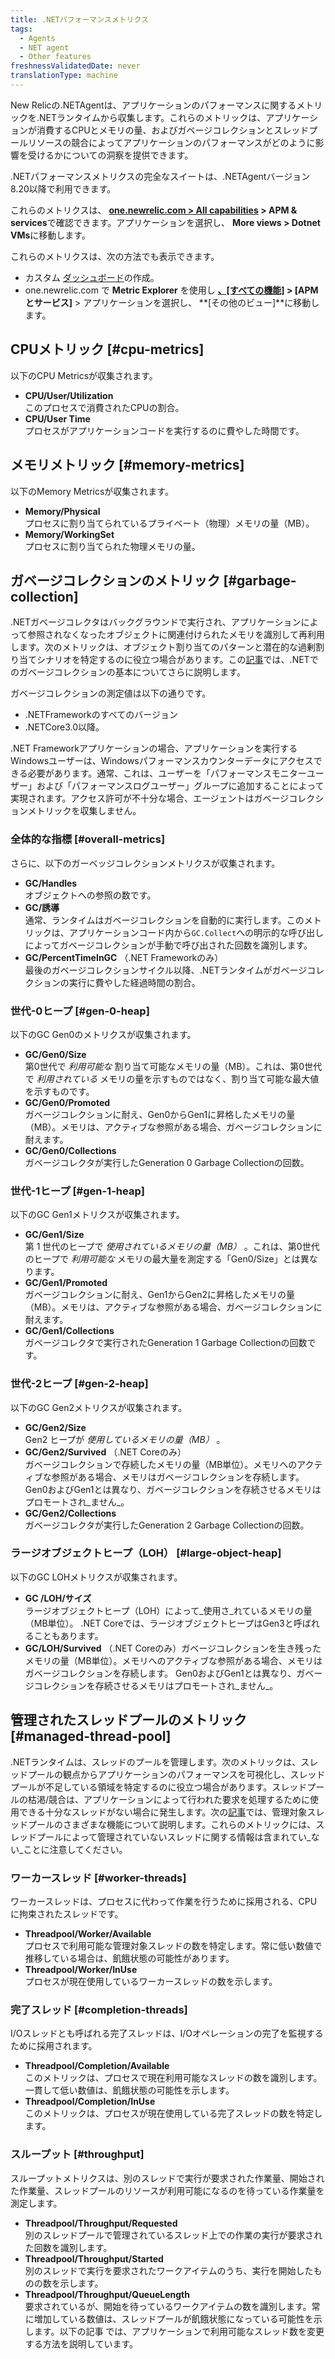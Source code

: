 ```yaml
---
title: .NETパフォーマンスメトリクス
tags:
  - Agents
  - NET agent
  - Other features
freshnessValidatedDate: never
translationType: machine
---
```


New Relicの.NETAgentは、アプリケーションのパフォーマンスに関するメトリックを.NETランタイムから収集します。これらのメトリックは、アプリケーションが消費するCPUとメモリの量、およびガベージコレクションとスレッドプールリソースの競合によってアプリケーションのパフォーマンスがどのように影響を受けるかについての洞察を提供できます。

.NETパフォーマンスメトリクスの完全なスイートは、.NETAgentバージョン8.20以降で利用できます。

これらのメトリクスは、 **[one.newrelic.com > All capabilities](https://one.newrelic.com/all-capabilities) > APM & services**で確認できます。アプリケーションを選択し、 **More views > Dotnet VMs**に移動します。

これらのメトリクスは、次の方法でも表示できます。

* カスタム [ダッシュボード](/docs/query-your-data/explore-query-data/dashboards/introduction-new-relic-one-dashboards)の作成。
* one.newrelic.com で **Metric Explorer** を使用し **[、\[すべての機能\]](https://one.newrelic.com/all-capabilities) > \[APM とサービス]** > アプリケーションを選択し、 **\[その他のビュー]**に移動します。

## CPUメトリック [#cpu-metrics]

以下のCPU Metricsが収集されます。

* **CPU/User/Utilization**  
  このプロセスで消費されたCPUの割合。
* **CPU/User Time**  
  プロセスがアプリケーションコードを実行するのに費やした時間です。

## メモリメトリック [#memory-metrics]

以下のMemory Metricsが収集されます。

* **Memory/Physical**  
  プロセスに割り当てられているプライベート（物理）メモリの量（MB）。
* **Memory/WorkingSet**  
  プロセスに割り当てられた物理メモリの量。

## ガベージコレクションのメトリック [#garbage-collection]

.NETガベージコレクタはバックグラウンドで実行され、アプリケーションによって参照されなくなったオブジェクトに関連付けられたメモリを識別して再利用します。次のメトリックは、オブジェクト割り当てのパターンと潜在的な過剰割り当てシナリオを特定するのに役立つ場合があります。この[記事](https://docs.microsoft.com/en-us/dotnet/standard/garbage-collection/fundamentals)では、.NETでのガベージコレクションの基本についてさらに説明します。

<Callout variant="tip">
  ガベージコレクションの測定値は以下の通りです。

  * .NETFrameworkのすべてのバージョン
  * .NETCore3.0以降。
</Callout>

<Callout variant="important">
  .NET Frameworkアプリケーションの場合、アプリケーションを実行するWindowsユーザーは、Windowsパフォーマンスカウンターデータにアクセスできる必要があります。通常、これは、ユーザーを「パフォーマンスモニターユーザー」および「パフォーマンスログユーザー」グループに追加することによって実現されます。アクセス許可が不十分な場合、エージェントはガベージコレクションメトリックを収集しません。
</Callout>

### 全体的な指標 [#overall-metrics]

さらに、以下のガーベッジコレクションメトリクスが収集されます。

* **GC/Handles**  
  オブジェクトへの参照の数です。
* **GC/誘導**  
  通常、ランタイムはガベージコレクションを自動的に実行します。このメトリックは、アプリケーションコード内から`GC.Collect`への明示的な呼び出しによってガベージコレクションが手動で呼び出された回数を識別します。
* **GC/PercentTimeInGC** （.NET Frameworkのみ）  
  最後のガベージコレクションサイクル以降、.NETランタイムがガベージコレクションの実行に費やした経過時間の割合。

### 世代-0ヒープ [#gen-0-heap]

以下のGC Gen0のメトリクスが収集されます。

* **GC/Gen0/Size**  
  第0世代で _利用可能な_ 割り当て可能なメモリの量（MB）。これは、第0世代で _利用されている_ メモリの量を示すものではなく、割り当て可能な最大値を示すものです。
* **GC/Gen0/Promoted**  
  ガベージコレクションに耐え、Gen0からGen1に昇格したメモリの量（MB）。メモリは、アクティブな参照がある場合、ガベージコレクションに耐えます。
* **GC/Gen0/Collections**  
  ガベージコレクタが実行したGeneration 0 Garbage Collectionの回数。

### 世代-1ヒープ [#gen-1-heap]

以下のGC Gen1メトリクスが収集されます。

* **GC/Gen1/Size**  
  第 1 世代のヒープで _使用されているメモリの量（MB）_ 。これは、第0世代のヒープで _利用可能な_ メモリの最大量を測定する「Gen0/Size」とは異なります。
* **GC/Gen1/Promoted**  
  ガベージコレクションに耐え、Gen1からGen2に昇格したメモリの量（MB）。メモリは、アクティブな参照がある場合、ガベージコレクションに耐えます。
* **GC/Gen1/Collections**  
  ガベージコレクタで実行されたGeneration 1 Garbage Collectionの回数です。

### 世代-2ヒープ [#gen-2-heap]

以下のGC Gen2メトリクスが収集されます。

* **GC/Gen2/Size**  
  Gen2 ヒープが _使用しているメモリの量（MB）_ 。
* **GC/Gen2/Survived** （.NET Coreのみ）  
  ガベージコレクションで存続したメモリの量（MB単位）。メモリへのアクティブな参照がある場合、メモリはガベージコレクションを存続します。 Gen0およびGen1とは異なり、ガベージコレクションを存続させるメモリはプロモートされ_ません_。
* **GC/Gen2/Collections**  
  ガベージコレクタが実行したGeneration 2 Garbage Collectionの回数。

### ラージオブジェクトヒープ（LOH） [#large-object-heap]

以下のGC LOHメトリクスが収集されます。

* **GC /LOH/サイズ**  
  ラージオブジェクトヒープ（LOH）によって_使用さ_れているメモリの量（MB単位）。 .NET Coreでは、ラージオブジェクトヒープはGen3と呼ばれることもあります。
* **GC/LOH/Survived** （.NET Coreのみ）ガベージコレクションを生き残ったメモリの量（MB単位）。メモリへのアクティブな参照がある場合、メモリはガベージコレクションを存続します。 Gen0およびGen1とは異なり、ガベージコレクションを存続させるメモリはプロモートされ_ません_。

## 管理されたスレッドプールのメトリック [#managed-thread-pool]

.NETランタイムは、スレッドのプールを管理します。次のメトリックは、スレッドプールの観点からアプリケーションのパフォーマンスを可視化し、スレッドプールが不足している領域を特定するのに役立つ場合があります。スレッドプールの枯渇/競合は、アプリケーションによって行われた要求を処理するために使用できる十分なスレッドがない場合に発生します。次の[記事](https://docs.microsoft.com/en-us/dotnet/standard/threading/the-managed-thread-pool)では、管理対象スレッドプールのさまざまな機能について説明します。これらのメトリックには、スレッドプールによって管理されていないスレッドに関する情報は含まれてい_ない_ことに注意してください。

### ワーカースレッド [#worker-threads]

ワーカースレッドは、プロセスに代わって作業を行うために採用される、CPUに拘束されたスレッドです。

* **Threadpool/Worker/Available**  
  プロセスで利用可能な管理対象スレッドの数を特定します。常に低い数値で推移している場合は、飢餓状態の可能性があります。
* **Threadpool/Worker/InUse**  
  プロセスが現在使用しているワーカースレッドの数を示します。

### 完了スレッド [#completion-threads]

I/Oスレッドとも呼ばれる完了スレッドは、I/Oオペレーションの完了を監視するために採用されます。

* **Threadpool/Completion/Available**  
  このメトリックは、プロセスで現在利用可能なスレッドの数を識別します。一貫して低い数値は、飢餓状態の可能性を示します。
* **Threadpool/Completion/InUse**  
  このメトリックは、プロセスが現在使用している完了スレッドの数を特定します。

### スループット [#throughput]

スループットメトリクスは、別のスレッドで実行が要求された作業量、開始された作業量、スレッドプールのリソースが利用可能になるのを待っている作業量を測定します。

* **Threadpool/Throughput/Requested**  
  別のスレッドプールで管理されているスレッド上での作業の実行が要求された回数を識別します。
* **Threadpool/Throughput/Started**  
  別のスレッドで実行を要求されたワークアイテムのうち、実行を開始したものの数を示します。
* **Threadpool/Throughput/QueueLength**  
  要求されているが、開始を待っているワークアイテムの数を識別します。常に増加している数値は、スレッドプールが飢餓状態になっている可能性を示します。以下の記事 [](https://docs.microsoft.com/en-us/dotnet/api/system.threading.threadpool.setmaxthreads)では、アプリケーションで利用可能なスレッド数を変更する方法を説明しています。